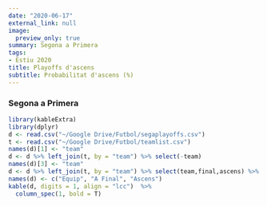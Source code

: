 ```yaml
---
date: "2020-06-17"
external_link: null
image:
  preview_only: true
summary: Segona a Primera
tags:
- Estiu 2020
title: Playoffs d'ascens
subtitle: Probabilitat d'ascens (%)
---
```


### Segona a Primera

```r
library(kableExtra)
library(dplyr)
d <- read.csv("~/Google Drive/Futbol/segaplayoffs.csv")
t <- read.csv("~/Google Drive/Futbol/teamlist.csv")
names(d)[1] <- "team"
d <- d %>% left_join(t, by = "team") %>% select(-team)
names(d)[3] <- "team"
d <- d %>% left_join(t, by = "team") %>% select(team,final,ascens) %>% arrange(desc(ascens))
names(d) <- c("Equip", "A Final", "Ascens")
kable(d, digits = 1, align = "lcc")  %>%
  column_spec(1, bold = T)
```

